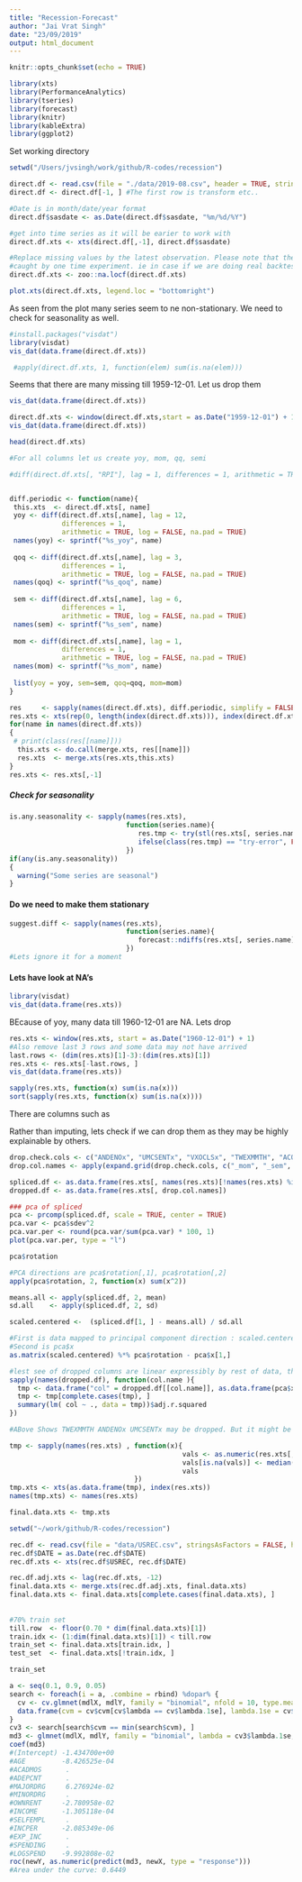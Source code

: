 ```yaml
---
title: "Recession-Forecast"
author: "Jai Vrat Singh"
date: "23/09/2019"
output: html_document
---
```


```r
knitr::opts_chunk$set(echo = TRUE)
```


```r
library(xts)
library(PerformanceAnalytics)
library(tseries)
library(forecast)
library(knitr)
library(kableExtra)
library(ggplot2)
```

Set working directory

```r
setwd("/Users/jvsingh/work/github/R-codes/recession")

direct.df <- read.csv(file = "./data/2019-08.csv", header = TRUE, stringsAsFactors = FALSE, check.names = FALSE)
direct.df <- direct.df[-1, ] #The first row is transform etc..

#Date is in month/date/year format
direct.df$sasdate <- as.Date(direct.df$sasdate, "%m/%d/%Y")

#get into time series as it will be earier to work with
direct.df.xts <- xts(direct.df[,-1], direct.df$sasdate)

#Replace missing values by the latest observation. Please note that there may be missing values in "real" decision scenarios which may not be 
#caught by one time experiment. ie in case if we are doing real backtests
direct.df.xts <- zoo::na.locf(direct.df.xts)
```


```r
plot.xts(direct.df.xts, legend.loc = "bottomright")
```


As seen from the plot many series seem to ne non-stationary. We need to check for seasonality as well.

```r
#install.packages("visdat")
library(visdat)
vis_dat(data.frame(direct.df.xts))
```

```r
 #apply(direct.df.xts, 1, function(elem) sum(is.na(elem)))
```
Seems that there are many missing till 1959-12-01. Let us drop them

```r
vis_dat(data.frame(direct.df.xts))

direct.df.xts <- window(direct.df.xts,start = as.Date("1959-12-01") + 1)
vis_dat(data.frame(direct.df.xts))
```



```r

head(direct.df.xts)

#For all columns let us create yoy, mom, qq, semi

#diff(direct.df.xts[, "RPI"], lag = 1, differences = 1, arithmetic = TRUE, log = FALSE, na.pad = TRUE, ...)


diff.periodic <- function(name){
 this.xts  <- direct.df.xts[, name]
 yoy <- diff(direct.df.xts[,name], lag = 12, 
             differences = 1, 
             arithmetic = TRUE, log = FALSE, na.pad = TRUE)
 names(yoy) <- sprintf("%s_yoy", name)
 
 qoq <- diff(direct.df.xts[,name], lag = 3, 
             differences = 1, 
             arithmetic = TRUE, log = FALSE, na.pad = TRUE)
 names(qoq) <- sprintf("%s_qoq", name)
 
 sem <- diff(direct.df.xts[,name], lag = 6, 
             differences = 1, 
             arithmetic = TRUE, log = FALSE, na.pad = TRUE)
 names(sem) <- sprintf("%s_sem", name)
 
 mom <- diff(direct.df.xts[,name], lag = 1, 
             differences = 1, 
             arithmetic = TRUE, log = FALSE, na.pad = TRUE)
 names(mom) <- sprintf("%s_mom", name)
 
 list(yoy = yoy, sem=sem, qoq=qoq, mom=mom)
}

res     <- sapply(names(direct.df.xts), diff.periodic, simplify = FALSE)
res.xts <- xts(rep(0, length(index(direct.df.xts))), index(direct.df.xts))
for(name in names(direct.df.xts))
{
 # print(class(res[[name]]))
  this.xts <- do.call(merge.xts, res[[name]])
  res.xts  <- merge.xts(res.xts,this.xts)
}
res.xts <- res.xts[,-1]

```



##### Check for seasonality


```r
is.any.seasonality <- sapply(names(res.xts), 
                             function(series.name){
                                res.tmp <- try(stl(res.xts[, series.name], s.window = "periodic"), silent = TRUE)
                                ifelse(class(res.tmp) == "try-error", FALSE, TRUE)
                             })
if(any(is.any.seasonality))
{
  warning("Some series are seasonal")
}
```



#### Do we need to make them stationary
```r
suggest.diff <- sapply(names(res.xts), 
                             function(series.name){
                                forecast::ndiffs(res.xts[, series.name], alpha = 0.05, max.d = 10)
                             })
#Lets ignore it for a moment
```


#### Lets have look at NA's

```r
library(visdat)
vis_dat(data.frame(res.xts))
```

BEcause of yoy, many data till 1960-12-01 are NA. Lets drop


```r
res.xts <- window(res.xts, start = as.Date("1960-12-01") + 1)
#Also remove last 3 rows and some data may not have arrived
last.rows <- (dim(res.xts)[1]-3):(dim(res.xts)[1])
res.xts <- res.xts[-last.rows, ]
vis_dat(data.frame(res.xts))
```


```r
sapply(res.xts, function(x) sum(is.na(x)))
sort(sapply(res.xts, function(x) sum(is.na(x))))
```

There are columns such as 

Rather than imputing, lets check if we can drop them as they may be highly explainable by others.

```r
drop.check.cols <- c("ANDENOx", "UMCSENTx", "VXOCLSx", "TWEXMMTH", "ACOGNO")
drop.col.names <- apply(expand.grid(drop.check.cols, c("_mom", "_sem", "_qoq", "_yoy")), 1, function(e) paste(e, collapse = ""))

spliced.df <- as.data.frame(res.xts[, names(res.xts)[!names(res.xts) %in% drop.col.names]])
dropped.df <- as.data.frame(res.xts[, drop.col.names])

### pca of spliced
pca <- prcomp(spliced.df, scale = TRUE, center = TRUE)
pca.var <- pca$sdev^2
pca.var.per <- round(pca.var/sum(pca.var) * 100, 1)
plot(pca.var.per, type = "l")

pca$rotation

#PCA directions are pca$rotation[,1], pca$rotation[,2]
apply(pca$rotation, 2, function(x) sum(x^2))

means.all <- apply(spliced.df, 2, mean)
sd.all    <- apply(spliced.df, 2, sd)

scaled.centered <-  (spliced.df[1, ] - means.all) / sd.all

#First is data mapped to principal component direction : scaled.centered %*% pca$rotation
#Second is pca$x
as.matrix(scaled.centered) %*% pca$rotation - pca$x[1,]

#lest see of dropped columns are linear expressibly by rest of data, then we can simply drop them
sapply(names(dropped.df), function(col.name ){
  tmp <- data.frame("col" = dropped.df[[col.name]], as.data.frame(pca$x))
  tmp <- tmp[complete.cases(tmp), ]
  summary(lm( col ~ ., data = tmp))$adj.r.squared
})

#ABove Shows TWEXMMTH ANDENOx UMCSENTx may be dropped. But it might be better if we simply replace them by their median values. The algorithm can ignore them if sensitivity not found

tmp <- sapply(names(res.xts) , function(x){ 
                                           vals <- as.numeric(res.xts[, x])
                                           vals[is.na(vals)] <- median(vals, na.rm = TRUE)
                                           vals
                               })
tmp.xts <- xts(as.data.frame(tmp), index(res.xts))
names(tmp.xts) <- names(res.xts)

final.data.xts <- tmp.xts

setwd("~/work/github/R-codes/recession")

rec.df <- read.csv(file = "data/USREC.csv", stringsAsFactors = FALSE, header = TRUE)
rec.df$DATE = as.Date(rec.df$DATE)
rec.df.xts <- xts(rec.df$USREC, rec.df$DATE)

rec.df.adj.xts <- lag(rec.df.xts, -12)
final.data.xts <- merge.xts(rec.df.adj.xts, final.data.xts)
final.data.xts <- final.data.xts[complete.cases(final.data.xts), ]
  
  
#70% train set
till.row  <- floor(0.70 * dim(final.data.xts)[1])
train.idx <- (1:dim(final.data.xts)[1]) < till.row 
train_set <- final.data.xts[train.idx, ]
test_set  <- final.data.xts[!train.idx, ]

train_set

a <- seq(0.1, 0.9, 0.05)
search <- foreach(i = a, .combine = rbind) %dopar% {
  cv <- cv.glmnet(mdlX, mdlY, family = "binomial", nfold = 10, type.measure = "deviance", paralle = TRUE, alpha = i)
  data.frame(cvm = cv$cvm[cv$lambda == cv$lambda.1se], lambda.1se = cv$lambda.1se, alpha = i)
}
cv3 <- search[search$cvm == min(search$cvm), ]
md3 <- glmnet(mdlX, mdlY, family = "binomial", lambda = cv3$lambda.1se, alpha = cv3$alpha)
coef(md3)
#(Intercept) -1.434700e+00
#AGE         -8.426525e-04
#ACADMOS      .           
#ADEPCNT      .           
#MAJORDRG     6.276924e-02
#MINORDRG     .           
#OWNRENT     -2.780958e-02
#INCOME      -1.305118e-04
#SELFEMPL     .           
#INCPER      -2.085349e-06
#EXP_INC      .           
#SPENDING     .           
#LOGSPEND    -9.992808e-02
roc(newY, as.numeric(predict(md3, newX, type = "response")))
#Area under the curve: 0.6449


```




